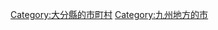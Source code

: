 {{Commonscat|Usuki, Oita}}
{{Catmore}}

{{DEFAULTSORT:Usuki-shi}}
[[Category:大分縣的市町村|Category:大分縣的市町村]]
[[Category:九州地方的市|Category:九州地方的市]]